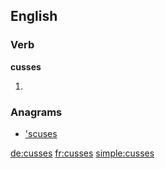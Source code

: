 ==English==

===Verb===
'''cusses'''

# {{en-third-person singular of|cuss}}

===Anagrams===
* [['scuses#English|'scuses]]

[[de:cusses]]
[[fr:cusses]]
[[simple:cusses]]